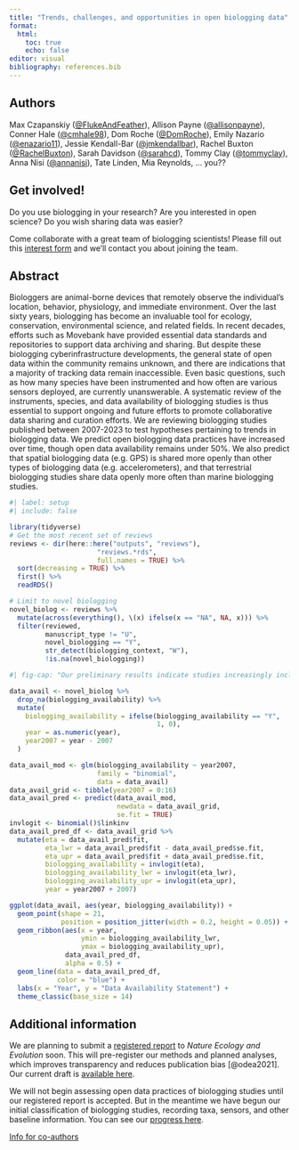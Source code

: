 ```yaml
---
title: "Trends, challenges, and opportunities in open biologging data"
format: 
  html:
    toc: true
    echo: false
editor: visual
bibliography: references.bib
---
```


## Authors

Max Czapanskiy ([\@FlukeAndFeather](https://github.com/flukeandfeather)), Allison Payne ([\@allisonpayne](https://github.com/allisonpayne)), Conner Hale ([\@cmhale98](https://github.com/cmhale98)), Dom Roche ([\@DomRoche](https://github.com/DomRoche)), Emily Nazario ([\@enazario11](https://github.com/enazario11)), Jessie Kendall-Bar ([\@jmkendallbar](https://github.com/jmkendallbar)), Rachel Buxton ([\@RachelBuxton](https://github.com/RachelBuxton)), Sarah Davidson ([\@sarahcd](https://github.com/sarahcd)), Tommy Clay ([\@tommyclay](https://github.com/tommyclay)), Anna Nisi ([\@annanisi](https://github.com/annanisi)), Tate Linden, Mia Reynolds, ... you??

## Get involved!

Do you use biologging in your research? Are you interested in open science? Do you wish sharing data was easier?

Come collaborate with a great team of biologging scientists! Please fill out this [interest form](https://forms.gle/DJJtWtsUhyP8vvHR7) and we'll contact you about joining the team.

## Abstract

Biologgers are animal-borne devices that remotely observe the individual's location, behavior, physiology, and immediate environment. Over the last sixty years, biologging has become an invaluable tool for ecology, conservation, environmental science, and related fields. In recent decades, efforts such as Movebank have provided essential data standards and repositories to support data archiving and sharing. But despite these biologging cyberinfrastructure developments, the general state of open data within the community remains unknown, and there are indications that a majority of tracking data remain inaccessible. Even basic questions, such as how many species have been instrumented and how often are various sensors deployed, are currently unanswerable. A systematic review of the instruments, species, and data availability of biologging studies is thus essential to support ongoing and future efforts to promote collaborative data sharing and curation efforts. We are reviewing biologging studies published between 2007-2023 to test hypotheses pertaining to trends in biologging data. We predict open biologging data practices have increased over time, though open data availability remains under 50%. We also predict that spatial biologging data (e.g. GPS) is shared more openly than other types of biologging data (e.g. accelerometers), and that terrestrial biologging studies share data openly more often than marine biologging studies.

```r
#| label: setup
#| include: false

library(tidyverse)
# Get the most recent set of reviews
reviews <- dir(here::here("outputs", "reviews"), 
                      "reviews.*rds", 
                      full.names = TRUE) %>%
  sort(decreasing = TRUE) %>%
  first() %>%
  readRDS()

# Limit to novel biologging
novel_biolog <- reviews %>% 
  mutate(across(everything(), \(x) ifelse(x == "NA", NA, x))) %>% 
  filter(reviewed,
         manuscript_type != "U",
         novel_biologging == "Y",
         str_detect(biologging_context, "W"),
         !is.na(novel_biologging)) 

```

```r
#| fig-cap: "Our preliminary results indicate studies increasingly include data availability statements, exceeding 50% in 2020."

data_avail <- novel_biolog %>% 
  drop_na(biologging_availability) %>% 
  mutate(
    biologging_availability = ifelse(biologging_availability == "Y",
                                     1, 0),
    year = as.numeric(year),
    year2007 = year - 2007
  )

data_avail_mod <- glm(biologging_availability ~ year2007,
                      family = "binomial",
                      data = data_avail)
data_avail_grid <- tibble(year2007 = 0:16)
data_avail_pred <- predict(data_avail_mod,
                           newdata = data_avail_grid,
                           se.fit = TRUE)
invlogit <- binomial()$linkinv
data_avail_pred_df <- data_avail_grid %>% 
  mutate(eta = data_avail_pred$fit,
         eta_lwr = data_avail_pred$fit - data_avail_pred$se.fit,
         eta_upr = data_avail_pred$fit + data_avail_pred$se.fit,
         biologging_availability = invlogit(eta),
         biologging_availability_lwr = invlogit(eta_lwr),
         biologging_availability_upr = invlogit(eta_upr),
         year = year2007 + 2007)

ggplot(data_avail, aes(year, biologging_availability)) +
  geom_point(shape = 21, 
             position = position_jitter(width = 0.2, height = 0.05)) +
  geom_ribbon(aes(x = year,
                  ymin = biologging_availability_lwr,
                  ymax = biologging_availability_upr),
              data_avail_pred_df,
              alpha = 0.5) +
  geom_line(data = data_avail_pred_df,
            color = "blue") +
  labs(x = "Year", y = "Data Availability Statement") +
  theme_classic(base_size = 14)
```

## Additional information

We are planning to submit a [registered report](https://www.nature.com/natecolevol/submission-guidelines/registeredreports) to *Nature Ecology and Evolution* soon. This will pre-register our methods and planned analyses, which improves transparency and reduces publication bias [@odea2021]. Our current draft is [available here](registeredreport.html).

We will not begin assessing open data practices of biologging studies until our registered report is accepted. But in the meantime we have begun our initial classification of biologging studies, recording taxa, sensors, and other baseline information. You can see our [progress here](progress.html).

[Info for co-authors](methods.html)
